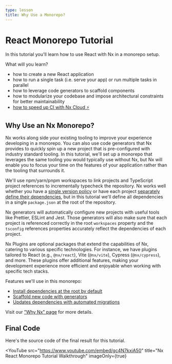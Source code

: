 ```yaml
---
type: lesson
title: Why Use a Monorepo?
---
```


# React Monorepo Tutorial

In this tutorial you'll learn how to use React with Nx in a monorepo setup.

What will you learn?

- how to create a new React application
- how to run a single task (i.e. serve your app) or run multiple tasks in parallel
- how to leverage code generators to scaffold components
- how to modularize your codebase and impose architectural constraints for better maintainability
- [how to speed up CI with Nx Cloud ⚡](/tutorials/2-react-monorepo/3r-fast-ci/1-welcome)

## Why Use an Nx Monorepo?

Nx works along side your existing tooling to improve your experience developing in a monorepo. You can also use code generators that Nx provides to quickly spin up a new project that is pre-configured with industry standard tooling. In this tutorial, we'll set up a monorepo that leverages the same tooling you would typically use without Nx, but Nx will enable you to focus your time on the features of your application rather than the tooling that surrounds it.

We'll use npm/yarn/pnpm workspaces to link projects and TypeScript project references to incrementally typecheck the repository. Nx works well whether you have a [single version policy](/concepts/decisions/dependency-management#single-version-policy) or have each project [separately define their dependencies](/concepts/decisions/dependency-management#independently-maintained-dependencies), but in this tutorial we'll define all dependencies in a single `package.json` at the root of the repository.

Nx generators will automatically configure new projects with useful tools like Prettier, ESLint and Jest. Those generators will also make sure that each project is referenced correctly in the root `workspaces` property and the `tsconfig` references properties accurately reflect the dependencies of each project.

Nx Plugins are optional packages that extend the capabilities of Nx, catering to various specific technologies. For instance, we have plugins tailored to React (e.g., `@nx/react`), Vite (`@nx/vite`), Cypress (`@nx/cypress`), and more. These plugins offer additional features, making your development experience more efficient and enjoyable when working with specific tech stacks.

Features we'll use in this monorepo:

- [Install dependencies at the root by default](/concepts/decisions/dependency-management#single-version-policy)
- [Scaffold new code with generators](/features/generate-code)
- [Updates dependencies with automated migrations](/features/automate-updating-dependencies)

Visit our ["Why Nx" page](/getting-started/why-nx) for more details.

## Final Code

Here's the source code of the final result for this tutorial.


<GithubRepository url="https://github.com/nrwl/nx-recipes/tree/main/react-monorepo"></GithubRepository>


<YouTube
  src="https://www.youtube.com/embed/gc4N7kxiA50"
  title="Nx React Monorepo Tutorial Walkthrough"
  imageOnly={true}
></YouTube>
